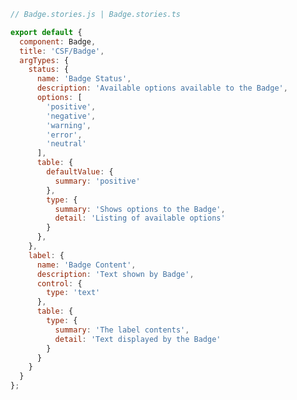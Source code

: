 ```js
// Badge.stories.js | Badge.stories.ts

export default {
  component: Badge,
  title: 'CSF/Badge',
  argTypes: {
    status: {
      name: 'Badge Status',
      description: 'Available options available to the Badge',
      options: [
        'positive',
        'negative',
        'warning',
        'error',
        'neutral'
      ],
      table: {
        defaultValue: {
          summary: 'positive'
        },
        type: {
          summary: 'Shows options to the Badge',
          detail: 'Listing of available options'
        }
      },
    },
    label: {
      name: 'Badge Content',
      description: 'Text shown by Badge',
      control: {
        type: 'text'
      },
      table: {
        type: {
          summary: 'The label contents',
          detail: 'Text displayed by the Badge'
        }
      }
    }
  }
};
```

